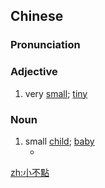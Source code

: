{{also|小不点}}
==Chinese==
{{zh-forms|s=小不点}}

===Pronunciation===
{{zh-pron
|m=xiǎo不diǎn,tl2=y
|c=siu2 bat1 dim2
|cat=a,n
}}

===Adjective===
{{zh-adj}}

# very [[small]]; [[tiny]]

===Noun===
{{zh-noun}}

# small [[child]]; [[baby]]
#* {{zh-x|我 已經 習慣 了 作為 唯一 一 個 小不點 坐 在 一 桌 大人 中間。|I was accustomed to being the only '''child''' at a table full of adults.}}

[[zh:小不點]]